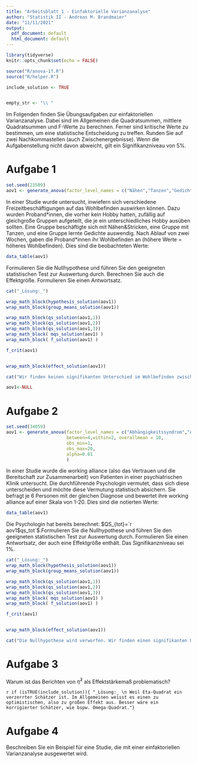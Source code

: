 ```yaml
---
title: "Arbeitsblatt 1 - Einfaktorielle Varianzanalyse"
author: "Statistik II - Andreas M. Brandmaier"
date: "11/11/2021"
output:
  pdf_document: default
  html_document: default
---
```


```r
library(tidyverse)
knitr::opts_chunk$set(echo = FALSE)

source("R/anova-1f.R")
source("R/helper.R")

include_solution <- TRUE


empty_str <- "\\ "
```

Im Folgenden finden Sie Übungsaufgaben zur einfaktoriellen Varianzanalyse. Dabei sind im Allgemeinen die Quadratsummen, mittlere Quadratsummen und F-Werte zu berechnen. Ferner sind kritische Werte zu bestimmen, um eine statistische Entscheidung zu treffen. Runden Sie auf zwei Nachkommastellen (auch Zwischenergebnisse). Wenn die Aufgabenstellung nicht davon abweicht, gilt ein Signifikanzniveau von $5\%$.

# Aufgabe 1

```r
set.seed(23509)
aov1 <- generate_anova(factor_level_names = c("Nähen","Tanzen","Gedichte"), within = 3, between=3, obs_round = 1)
```

In einer Studie wurde untersucht, inwiefern sich verschiedene Freizeitbeschäftigungen auf das Wohlbefinden auswirken können. Dazu wurden Proband\*innen, die vorher kein Hobby hatten, zufällig auf gleichgroße Gruppen aufgeteilt, die je ein unterschiedliches Hobby ausüben sollten. Eine Gruppe beschäftigte sich mit Nähen&Stricken, eine Gruppe mit Tanzen, und eine Gruppe lernte Gedichte auswendig. Nach Ablauf von zwei Wochen, gaben die Proband\*innen ihr Wohlbefinden an (höhere Werte = höheres Wohlbefinden). Dies sind die beobachteten Werte:

```r
data_table(aov1)
```

Formulieren Sie die Nullhypothese und führen Sie den geeigneten statistischen Test zur Auswertung durch. Berechnen Sie auch die Effektgröße. Formulieren Sie einen Antwortsatz.


```r
cat("_Lösung:_")

wrap_math_block(hypothesis_solution(aov1))
wrap_math_block(group_means_solution(aov1))

wrap_math_block(qs_solution(aov1,1))
wrap_math_block(qs_solution(aov1,2))
wrap_math_block(qs_solution(aov1,3))
wrap_math_block( mqs_solution(aov1) )
wrap_math_block( f_solution(aov1) )

f_crit(aov1)


wrap_math_block(effect_solution(aov1))

cat("Wir finden keinen signifikanten Unterschied im Wohlbefinden zwischen den Gruppen.")
```

```r
aov1<-NULL
```

# Aufgabe 2

```r
set.seed(34059)
aov1 <- generate_anova(factor_level_names = c("Abhängigkeitssyndrom","Angststörung","Depressive Episode","Persönlichkeitsstörung"),num.facs = 4, num.obs.per.fac = 7,obs_round = 0, 
                       between=4,within=2, overallmean = 10,
                       obs_min=1,
                       obs_max=20,
                       alpha=0.01
                       )
```


In einer Studie wurde die working alliance (also das Vertrauen und die Bereitschaft zur Zusammenarbeit) von Patienten in einer psychiatrischen Klinik untersucht. Die durchführende Psychologin vermutet, dass sich diese unterscheiden und möchte diese Vermutung statistisch absichern. Sie befragt je 6 Personen mit der gleichen Diagnose und bewertet ihre working
alliance auf einer Skala von 1-20. Dies sind die notierten Werte:

```r
data_table(aov1)
```

Die Psychologin hat bereits berechnet: $QS_{tot}=`r aov1$qs_tot`$.Formulieren Sie die Nullhypothese und führen Sie den geeigneten statistischen Test zur Auswertung durch. Formulieren Sie einen Antwortsatz, der auch eine Effektgröße enthält. Das Signifikanzniveau sei 1%.

```r
cat("_Lösung:_")
wrap_math_block(hypothesis_solution(aov1))
wrap_math_block(group_means_solution(aov1))

wrap_math_block(qs_solution(aov1,1))
wrap_math_block(qs_solution(aov1,2))
wrap_math_block(qs_solution(aov1,3))
wrap_math_block( mqs_solution(aov1) )
wrap_math_block( f_solution(aov1) )

f_crit(aov1)


wrap_math_block(effect_solution(aov1))

cat("Die Nullhypothese wird verworfen. Wir finden einen signifikanten Unterschied in der _working alliance_ zwischen den Diagnosen.")
```


# Aufgabe 3

Warum ist das Berichten von $\hat{\eta}^2$ als Effektstärkemaß problematisch?

`r if (isTRUE(include_solution)){ "_Lösung:_ \n Weil Eta-Quadrat ein verzerrter Schätzer ist. Im Allgemeinen weisst es einen zu optimistischen, also zu großen Effekt aus. Besser wäre ein korrigierter Schätzer, wie bspw. Omega-Quadrat."} `


# Aufgabe 4

Beschreiben Sie ein Beispiel für eine Studie, die mit einer einfaktoriellen Varianzanalyse ausgewertet wird. 